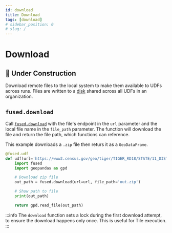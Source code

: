```yaml
---
id: download
title: Download
tags: [download]
# sidebar_position: 0
# slug: /
---
```


# Download



## <Tag color="#D1E550" fontColor="#141414" >🚧 Under Construction</Tag>

Download remote files to the local system to make them available to UDFs across runs. Files are written to a [disk](/core-concepts/content-management/file-system/#mntcache-disk) shared across all UDFs in an organization.

## `fused.download`

Call [`fused.download`](/python-sdk/top-level-functions/#download) with the file's endpoint in the `url` parameter and the local file name in the `file_path` parameter. The function will download the file and return the file path, which functions can reference.

This example downloads a `.zip` file then returs it as a `GeoDataFrame`.

```python
@fused.udf
def udf(url='https://www2.census.gov/geo/tiger/TIGER_RD18/STATE/11_DISTRICT_OF_COLUMBIA/11/tl_rd22_11_bg.zip'):
    import fused
    import geopandas as gpd

    # Download zip file
    out_path = fused.download(url=url, file_path='out.zip')

    # Show path to file
    print(out_path)

    return gpd.read_file(out_path)
```

:::info
The `download` function sets a lock during the first download attempt, to ensure the download happens only once. This is useful for Tile execution.
:::
